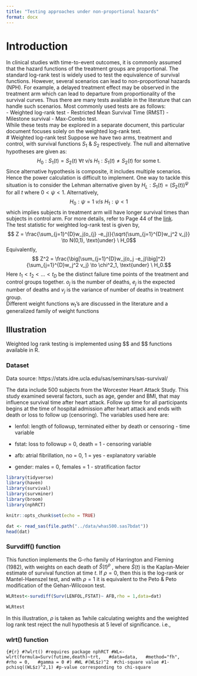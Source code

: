 ```yaml
---
title: "Testing approaches under non-proportional hazards"
format: docx
---
```


# Introduction

In clinical studies with time-to-event outcomes, it is commonly assumed that the hazard functions of the treatment groups are proportional. The standard log-rank test is widely used to test the equivalence of survival functions. However, several scenarios can lead to non-proportional hazards (NPH). For example, a delayed treatment effect may be observed in the treatment arm which can lead to departure from proportionality of the survival curves. Thus there are many tests available in the literature that can handle such scenarios. Most commonly used tests are as follows:\
- Weighted log-rank test - Restricted Mean Survival Time (RMST) - Milestone survival - Max-Combo test.\
While these tests may be explored in a separate document, this particular document focuses solely on the weighted log-rank test.\
\# Weighted log-rank test Suppose we have two arms, treatment and control, with survival functions $S_1$ & $S_2$ respectively. The null and alternative hypotheses are given as: $$H_0 : S_1(t)=S_2(t) \mbox{    }\forall t  \mbox{ v/s }  H_1 : S_1(t) \neq S_2(t) \mbox{ for some t. }$$ Since alternative hypothesis is composite, it includes multiple scenarios. Hence the power calculation is difficult to implement. One way to tackle this situation is to consider the Lehman alternative given by $H_L : S_1(t)=(S_2(t))^\psi$ for all $t$ where $0<\psi<1$. Alternatively, $$ H_0 : \psi=1  \ v/s \ H_1: \psi<1$$ which implies subjects in treatment arm will have longer survival times than subjects in control arm. For more details, refer to Page 44 of the [link](https://xsliulab.github.io/Workshop/2021/week3/survival-analysis-book.pdf).\
The test statistic for weighted log-rank test is given by, $$ Z = \frac{\sum_{j=1}^{D}w_j(o_{j} -e_j)}{\sqrt{\sum_{j=1}^{D}w_j^2 v_j}} \to N(0,1), \text{under} \ H_0$$ Equivalently, $$ Z^2 = \frac{\big[\sum_{j=1}^{D}w_j(o_j -e_j)\big]^2}{\sum_{j=1}^{D}w_j^2 v_j} \to \chi^2_1, \text{under} \ H_0.$$ Here $t_1<t_2<...<t_D$ be the distinct failure time points of the treatment and control groups together. $o_j$ is the number of deaths, $e_j$ is the expected number of deaths and $v_j$ is the variance of number of deaths in treatment group.\
Different weight functions $w_t$'s are discussed in the literature and a generalized family of weight functions

## Illustration

Weighted log rank testing is implemented using \$\texttt{survival::survdiff()}\$ and \$\texttt{nphRCT::wlrt()}\$ functions available in R.

### Dataset

Data source: https://stats.idre.ucla.edu/sas/seminars/sas-survival/

The data include 500 subjects from the Worcester Heart Attack Study. This study examined several factors, such as age, gender and BMI, that may influence survival time after heart attack. Follow up time for all participants begins at the time of hospital admission after heart attack and ends with death or loss to follow up (censoring). The variables used here are:

-   lenfol: length of followup, terminated either by death or censoring - time variable

-   fstat: loss to followup = 0, death = 1 - censoring variable

-   afb: atrial fibrillation, no = 0, 1 = yes - explanatory variable

-   gender: males = 0, females = 1 - stratification factor

```r
library(tidyverse)
library(haven)
library(survival)
library(survminer)
library(broom)
library(nphRCT)

knitr::opts_chunk$set(echo = TRUE)

dat <- read_sas(file.path("../data/whas500.sas7bdat"))
head(dat)
```

### Survdiff() function

This function implements the G-rho family of Harrington and Fleming (1982), with weights on each death of $\hat{S}(t)^\rho$ , where $\hat{S}(t)$ is the Kaplan-Meier estimate of survival function at time $t$. If $\rho = 0$, then this is the log-rank or Mantel-Haenszel test, and with $\rho = 1$ it is equivalent to the Peto & Peto modification of the Gehan-Wilcoxon test.

```r
WLRtest<-survdiff(Surv(LENFOL,FSTAT)~ AFB,rho = 1,data=dat)
```

```r
WLRtest
```

In this illustration, $\rho$ is taken as 1while calculating weights and the weighted log rank test reject the null hypothesis at $5%$ level of significance. i.e.,

### wlrt() function

```{#{r}
#?wlrt() #requires package nphRCT
#WL<-wlrt(formula=Surv(futime,death)~trt,
  #data=data,
  #method="fh",
  #rho = 0,
  #gamma = 0
#)
#WL
#(WL$z)^2  #chi-square value
#1-pchisq((WL$z)^2,1) #p-value corresponding to chi-square
```
